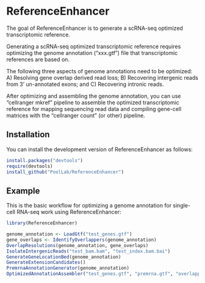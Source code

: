 # ReferenceEnhancer

The goal of ReferenceEnhancer is to generate a scRNA-seq optimized transcriptomic reference.

Generating a scRNA-seq optimized transcriptomic reference requires optimizing the genome annotation ("xxx.gtf") file that transcriptomic references are based on.

The following three aspects of genome annotations need to be optimized: A) Resolving gene overlap derived read loss; B) Recovering intergenic reads from 3' un-annotated exons; and C) Recovering intronic reads.

After optimizing and assembling the genome annotation, you can use "cellranger mkref" pipeline to assemble the optimized transcriptomic reference for mapping sequencing read data and compiling gene-cell matrices with the "cellranger count" (or other) pipeline.

## Installation

You can install the development version of ReferenceEnhancer as follows:

``` r
install.packages("devtools")
require(devtools)
install_github("PoolLab/ReferenceEnhancer")
```

## Example

This is the basic workflow for optimizing a genome annotation for single-cell RNA-seq work using ReferenceEnhancer:

```r
library(ReferenceEnhancer)

genome_annotation <- LoadGtf("test_genes.gtf")
gene_overlaps <- IdentifyOverlappers(genome_annotation)
OverlapResolutions(genome_annotation, gene_overlaps)
IsolateIntergenicReads("test_bam.bam", "test_index.bam.bai")
GenerateGeneLocationBed(genome_annotation)
GenerateExtensionCandidates()
PremrnaAnnotationGenerator(genome_annotation)
OptimizedAnnotationAssembler("test_genes.gtf", "premrna.gtf", "overlapping_gene_list.csv", "gene_extension_candidates.csv", "test_gene_replacement.csv")
```
